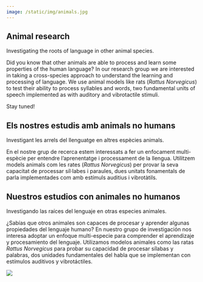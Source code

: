 ```yaml
---
image: /static/img/animals.jpg
---
```


::: {.content-visible when-profile="en"}

# Animal research

::: small-subtitle

Investigating the roots of language in other animal species.

:::

:::: textbox

Did you know that other animals are able to process and learn some properties of the human language?
In our research group we are interested in taking a cross-species approach to understand the learning and processing of language. We use animal models like rats (*Rattus Norvegicus*) to test their ability to process syllables and words, two fundamental units of speech implemented as with auditory and vibrotactile stimuli.

Stay tuned!

::::

:::

::: {.content-visible when-profile="ca"}

# Els nostres estudis amb animals no humans

::: small-subtitle

Investigant les arrels del llenguatge en altres espècies animals.

:::


:::: textbox

En el nostre grup de recerca estem interessats a fer un enfocament multi-espècie per entendre l'aprenentatge i processament de la llengua. Utilitzem models animals com les rates (*Rattus Norvegicus*) per provar la seva capacitat de processar síl·labes i paraules, dues unitats fonamentals de parla implementades com amb estímuls auditius i vibrotàtils.

::::

:::

::: {.content-visible when-profile="es"}

# Nuestros estudios con animales no humanos

::: small-subtitle

Investigando las raíces del lenguaje en otras especies animales.

:::

:::: textbox

¿Sabías que otros animales son capaces de procesar y aprender algunas propiedades del lenguaje humano? En nuestro grupo de investigación nos interesa adoptar un enfoque multi-especie para comprender el aprendizaje y procesamiento del lenguaje. Utilizamos modelos animales como las ratas *Rattus Norvegicus* para probar su capacidad de procesar sílabas y palabras, dos unidades fundamentales del habla que se implementan con estímulos auditivos y vibrotáctiles.

::::

:::

![](/static/img/animals.jpg)
